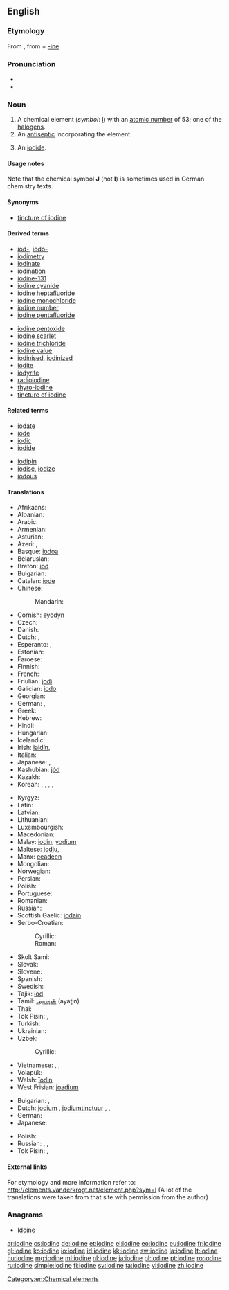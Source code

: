 ==English==

{{elements|I|tellurium|Te|xenon|Xe}}

===Etymology===
From {{etyl|fr|en}} {{term|iode||lang=fr}}, from {{etyl|grc}} {{term|ἰοειδής||violet}} + [[-ine]]

===Pronunciation===
* {{audio|en-us-iodine.ogg|Audio (US)}}
* {{rfap|UK English|UK}}

===Noun===
{{en-noun|-|s}}
{{wikipedia}}

# A chemical element (''symbol'': [[I]]) with an [[atomic number]] of 53; one of the [[halogen]]s.
# An [[antiseptic]] incorporating the element.
# {{countable|uncountable|obsolete}} An [[iodide]].

====Usage notes====
Note that the chemical symbol '''J''' (not '''I''') is sometimes used in German chemistry texts.

====Synonyms====
* {{sense|antiseptic}} [[tincture of iodine]]

====Derived terms====
{{rel-top|terms derived from ''iodine (noun)''}}
* [[iod-]], [[iodo-]]
* [[iodimetry]]
* [[iodinate]]
* [[iodination]]
* [[iodine-131]]
* [[iodine cyanide]]
* [[iodine heptafluoride]]
* [[iodine monochloride]]
* [[iodine number]]
* [[iodine pentafluoride]]
{{rel-mid}}
* [[iodine pentoxide]]
* [[iodine scarlet]]
* [[iodine trichloride]]
* [[iodine value]]
* [[iodinised]], [[iodinized]]
* [[iodite]]
* [[iodyrite]]
* [[radioiodine]]
* [[thyro-iodine]]
* [[tincture of iodine]]
{{rel-bottom}}

====Related terms====
{{rel-top|terms related to ''iodine (noun)''}}
* [[iodate]]
* [[iode]]
* [[iodic]]
* [[iodide]]
{{rel-mid}}
* [[iodipin]]
* [[iodise]], [[iodize]]
* [[iodous]]
{{rel-bottom}}

====Translations====
{{trans-top|element}}
* Afrikaans: {{t|af|jood}}
* Albanian: {{t-|sq|jod|xs=Albanian}}
* Arabic: {{t|ar|يود|m|tr=yūd|sc=Arab}}
* Armenian: {{t-|hy|յոդ|tr=yod}}
* Asturian: {{t-|ast|yodu|m}}
* Azeri: {{t|az|yod}}, {{t|az|iod}}
* Basque: [[iodoa]]
* Belarusian: {{t|be|ёд|m|tr=jod|sc=Cyrl}}
* Breton: [[iod]] {{m}}
* Bulgarian: {{t-|bg|йод|m|tr=jod|sc=Cyrl}}
* Catalan: [[iode]]
* Chinese:
*: Mandarin: {{t|cmn|碘|tr=diǎn|sc=Hans}}
* Cornish: [[eyodyn]]
* Czech: {{t+|cs|jód|m}}
* Danish: {{t-|da|jod}}
* Dutch: {{t+|nl|jood|n}}, {{t+|nl|jodium|n}}
* Esperanto: {{t-|eo|jodo|xs=Esperanto}},  {{t+|eo|iodo|xs=Esperanto}}
* Estonian: {{t+|et|jood}}
* Faroese: {{t-|fo|jod|xs=Faroese}}
* Finnish: {{t+|fi|jodi}}
* French: {{t+|fr|iode|m}}
* Friulian: [[jodi]]
* Galician: [[iodo]]
* Georgian: {{t|ka|იოდი|tr=iodi|sc=Geor}}
* German: {{t+|de|Iod|n}}, {{t+|de|Jod|n}}
* Greek: {{t+|el|ιώδιο|n|tr=iódio}}
* Hebrew: {{t|he|יוד|m|tr=yod}}
* Hindi: {{t|hi|जंबुकी|tr=jambukee|sc=Deva}}
* Hungarian: {{t+|hu|jód}}
* Icelandic: {{t+|is|joð}}
* Irish: [[iaidín]], {{t|ga|iaidín}}
* Italian: {{t+|it|iodio|m}}
* Japanese: {{t|ja|ヨウ素|tr=ようそ, yōso|sc=Jpan}}, {{t|ja|沃素|tr=ようそ, yōso|sc=Jpan}}
* Kashubian: [[jód]]
* Kazakh: {{t|kk|йод|tr=yod|sc=Cyrl}}
* Korean: {{t+|ko|요오드|tr=yoodeu|sc=Kore}},  {{t-|ko|옥도|tr=沃度, okdo|sc=Kore}},  {{t-|ko|옥소|tr=沃素, okso|sc=Kore}},  {{t-|ko|요오듐|tr=yoodyum|sc=Kore}},  {{t-|ko|아이오딘|tr=aiodin|sc=Kore}}
{{trans-mid}}
* Kyrgyz: {{t|ky|йод|tr=yod|sc=Cyrl}}
* Latin: {{t+|la|iodium}}
* Latvian: {{t|lv|jods|m}}
* Lithuanian: {{t+|lt|jodas|xs=Lithuanian}}
* Luxembourgish: {{t-|lb|Iod}}
* Macedonian: {{t|mk|јод|m|tr=jod|sc=Cyrl}}
* Malay: [[iodin]], [[yodium]]
* Maltese: [[jodju]], {{t|mt|jodju|m}}
* Manx: [[eeadeen]]
* Mongolian: {{t|mn|йод|tr=jod|sc=Cyrl}}
* Norwegian: {{t+|no|jod}}
* Persian: {{t|fa|ید|tr=yod|sc=fa-Arab}}
* Polish: {{t+|pl|jod|m}}
* Portuguese: {{t+|pt|iodo}}
* Romanian: {{t+|ro|iod|n}}
* Russian: {{t+|ru|йод|m|tr=jod}}
* Scottish Gaelic: [[ìodain]]
* Serbo-Croatian:
*: Cyrillic: {{t|sh|јод|m|sc=Cyrl}}
*: Roman: {{t|sh|jod|m}}
* Skolt Sami: {{tø|sms|jåått}}
* Slovak: {{t-|sk|jód|m}}
* Slovene: {{t+|sl|jod|m}}
* Spanish: {{t+|es|yodo|m}}
* Swedish: {{t+|sv|jod|c}}
* Tajik: [[iod]]
* Tamil: [[அயடின்]] (ayaţin)
* Thai: {{t|th|ไอโอดีน|tr=aiōdīn|sc=Thai}}
* Tok Pisin: {{t-|tpi|aiadin|xs=Tok Pisin}},  {{t-|tpi|yot|xs=Tok Pisin}}
* Turkish: {{t+|tr|iyot}}
* Ukrainian: {{t|uk|йод|m|tr=jod|sc=Cyrl}}
* Uzbek: {{t|uz|yod}}
*: Cyrillic: {{t|uz|йод|sc=Cyrl}}
* Vietnamese: {{t|vi|iot}}, {{t|vi|iốt}}, {{t|vi|iođ}}
* Volapük: {{t+|vo|yodin}}
* Welsh: [[ïodin]]
* West Frisian: [[joadium]]
{{trans-bottom}}

{{trans-top|antiseptic}}
* Bulgarian: {{t-|bg|йодна тинктура|f|tr=jódna tinktúra|sc=Cyrl}}, {{qualifier|colloquial}} {{t-|bg|йод|m|tr=jod|sc=Cyrl}}
* Dutch: [[jodium]] {{n}}, [[jodiumtinctuur]] {{m}}, {{t|nl|jodium|n}}, {{t|nl|jodiumtinctuur|m}}
* German: {{t|de|Jodtinktur|f}}
* Japanese: {{t|ja|ヨードチンキ|tr=yōdochinki|sc=Jpan}}
{{trans-mid}}
* Polish: {{t|pl|jodyna|f}}
* Russian: {{t|ru|йодная тинктура|f|tr=jódnaja tinktúra|sc=Cyrl}}, {{t|ru|йодная настойка|f|tr=jódnaja nastójka|sc=Cyrl}}, {{t|ru|йод|m|tr=jod|sc=Cyrl}}
* Tok Pisin: {{t-|tpi|aiadin|xs=Tok Pisin}},  {{t-|tpi|yot|xs=Tok Pisin}}
{{trans-bottom}}

====External links====
For etymology and more information refer to:
http://elements.vanderkrogt.net/element.php?sym=I
(A lot of the translations were taken from that site with permission from the author)

===Anagrams===
* [[Idoine#English|Idoine]]

[[Category:en:Chemical elements]]

[[ar:iodine]]
[[cs:iodine]]
[[de:iodine]]
[[et:iodine]]
[[el:iodine]]
[[eo:iodine]]
[[eu:iodine]]
[[fr:iodine]]
[[gl:iodine]]
[[ko:iodine]]
[[io:iodine]]
[[id:iodine]]
[[kk:iodine]]
[[sw:iodine]]
[[la:iodine]]
[[lt:iodine]]
[[hu:iodine]]
[[mg:iodine]]
[[ml:iodine]]
[[nl:iodine]]
[[ja:iodine]]
[[pl:iodine]]
[[pt:iodine]]
[[ro:iodine]]
[[ru:iodine]]
[[simple:iodine]]
[[fi:iodine]]
[[sv:iodine]]
[[ta:iodine]]
[[vi:iodine]]
[[zh:iodine]]